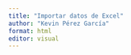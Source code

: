 ```yaml
---
title: "Importar datos de Excel"
author: "Kevin Pérez García"
format: html
editor: visual
---
```



